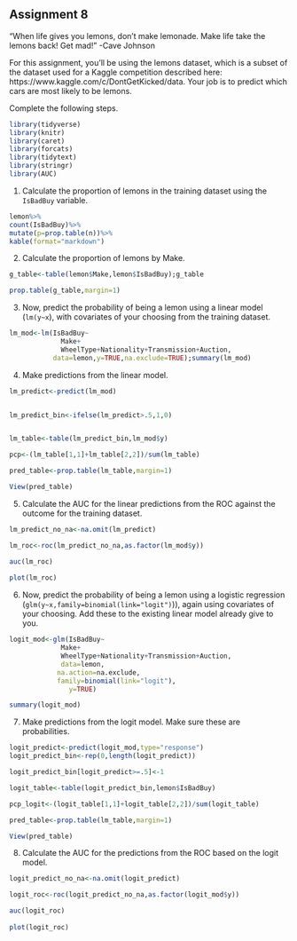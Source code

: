 Assignment 8
---

"When life gives you lemons, don’t make lemonade. Make life take the lemons back! Get mad!" -Cave Johnson

For this assignment, you'll be using the lemons dataset, which is a subset of the dataset used for a Kaggle competition described here: 
https://www.kaggle.com/c/DontGetKicked/data. Your job is to predict which cars are most likely to be lemons. 

Complete the following steps.
```r
library(tidyverse)
library(knitr)
library(caret)
library(forcats)
library(tidytext)
library(stringr)
library(AUC)
```
1. Calculate the proportion of lemons in the training dataset using the `IsBadBuy` variable. 
```r
lemon%>%
count(IsBadBuy)%>% 
mutate(p=prop.table(n))%>% 
kable(format="markdown") 
```
2. Calculate the proportion of lemons by Make. 
```r
g_table<-table(lemon$Make,lemon$IsBadBuy);g_table

prop.table(g_table,margin=1)
```
3. Now, predict the probability of being a lemon using a linear model (`lm(y~x`), with covariates of your choosing from the training dataset. 
```r
lm_mod<-lm(IsBadBuy~
             Make+
             WheelType+Nationality+Transmission+Auction,
           data=lemon,y=TRUE,na.exclude=TRUE);summary(lm_mod)
```
4. Make predictions from the linear model.
```r

lm_predict<-predict(lm_mod)


lm_predict_bin<-ifelse(lm_predict>.5,1,0)


lm_table<-table(lm_predict_bin,lm_mod$y)

pcp<-(lm_table[1,1]+lm_table[2,2])/sum(lm_table)

pred_table<-prop.table(lm_table,margin=1)

View(pred_table)
```
5. Calculate the AUC for the linear predictions from the ROC against the outcome for the training dataset. 
```r
lm_predict_no_na<-na.omit(lm_predict)

lm_roc<-roc(lm_predict_no_na,as.factor(lm_mod$y))

auc(lm_roc)
 
plot(lm_roc)
```
6. Now, predict the probability of being a lemon using a logistic regression
(`glm(y~x,family=binomial(link="logit")`)), again using covariates of your choosing. Add these to the existing linear model already give to you.  
```r
logit_mod<-glm(IsBadBuy~
             Make+
             WheelType+Nationality+Transmission+Auction,
             data=lemon,
            na.action=na.exclude,
            family=binomial(link="logit"),
               y=TRUE)

summary(logit_mod)

```
7. Make predictions from the logit model. Make sure these are probabilities. 
```r
logit_predict<-predict(logit_mod,type="response")
logit_predict_bin<-rep(0,length(logit_predict))

logit_predict_bin[logit_predict>=.5]<-1

logit_table<-table(logit_predict_bin,lemon$IsBadBuy)

pcp_logit<-(logit_table[1,1]+logit_table[2,2])/sum(logit_table)

pred_table<-prop.table(lm_table,margin=1)

View(pred_table)
```
8. Calculate the AUC for the predictions from the ROC based on the logit model. 
```r
logit_predict_no_na<-na.omit(logit_predict)

logit_roc<-roc(logit_predict_no_na,as.factor(logit_mod$y))

auc(logit_roc)
 
plot(logit_roc)
```
